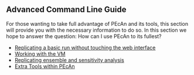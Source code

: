 ## Advanced Command Line Guide

For those wanting to take full advantage of PEcAn and its tools, this section will provide you with the necessary information to do so. In this section we hope to answer the question: How can I use PEcAn to its fullest?

* [Replicating a basic run without touching the web interface](replicate_run_cmd.md)
* [Working with the VM](working_with_vm.md)
* [Replicating ensemble and sensitivity analysis](replicate_ens_sens_cmd.md)
* [Extra Tools within PEcAn](extra_tools.md)